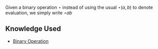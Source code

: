 Given a binary operation <math>\star</math> instead of using the usual <math>\star( a, b)</math> to denote evaluation, we simply write <math display="block"> \star a b</math>

== Knowledge Used ==
* [[Binary Operation]]

{{Knowledge Metadata|Functions|Notation}}